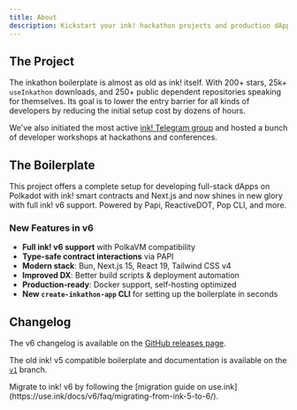 ```yaml
---
title: About
description: Kickstart your ink! hackathon projects and production dApps.
---
```


## The Project

The inkathon boilerplate is almost as old as ink! itself. With 200+ stars, 25k+ `useInkathon` downloads, and 250+ public dependent repositories speaking for themselves. Its goal is to lower the entry barrier for all kinds of developers by reducing the initial setup cost by dozens of hours.

We've also initiated the most active [ink! Telegram group](https://t.me/inkathon) and hosted a bunch of developer workshops at hackathons and conferences.

## The Boilerplate

This project offers a complete setup for developing full-stack dApps on Polkadot with ink! smart contracts and Next.js and now shines in new glory with full ink! v6 support. Powered by Papi, ReactiveDOT, Pop CLI, and more.

### New Features in v6

- **Full ink! v6 support** with PolkaVM compatibility
- **Type-safe contract interactions** via PAPI
- **Modern stack**: Bun, Next.js 15, React 19, Tailwind CSS v4
- **Improved DX**: Better build scripts & deployment automation
- **Production-ready**: Docker support, self-hosting optimized
- **New `create-inkathon-app` CLI** for setting up the boilerplate in seconds

## Changelog

The v6 changelog is available on the [GitHub releases page](https://github.com/scio-labs/inkathon/releases).

The old ink! v5 compatible boilerplate and documentation is available on the
[`v1`](https://github.com/scio-labs/inkathon/tree/v1) branch.

<Callout title="Migration Guide">
  Migrate to ink! v6 by following the [migration guide on
  use.ink](https://use.ink/docs/v6/faq/migrating-from-ink-5-to-6/).
</Callout>
